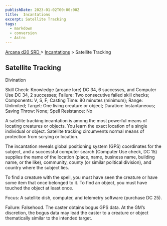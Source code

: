 ```yaml
---
publishDate: 2023-01-02T00:00:00Z
title:  Incantations
excerpt: Satellite Tracking
tags:
  - markdown
  - conversion
  - Astro
---
```


[ Arcana d20 SRD ](/#arcanaD20) > [ Incantations](arcana-d20-srd-incantations-index) > Satellite Tracking

##  Satellite Tracking

Divination

Skill Check: Knowledge (arcane lore) DC 34, 6 successes, and Computer Use DC
34, 2 successes; Failure: Two consecutive failed skill checks; Components: V,
S, F; Casting Time: 80 minutes (minimum); Range: Unlimited; Target: One living
creature or object; Duration: Instantaneous; Saving Throw: None; Spell
Resistance: No

A satellite tracking incantation is among the most powerful means of locating
creatures or objects. You learn the exact location of a single individual or
object. Satellite tracking circumvents normal means of protection from scrying
or location.

The incantation reveals global positioning system (GPS) coordinates for the
subject, and a successful computer search (Computer Use check, DC 15) supplies
the name of the location (place, name, business name, building name, or the
like), community, county (or similar political division), and country where
the subject lies.

To find a creature with the spell, you must have seen the creature or have
some item that once belonged to it. To find an object, you must have touched
the object at least once.

Focus: A satellite dish, computer, and telemetry software (purchase DC 25).

Failure: Falsehood. The caster obtains bogus GPS data. At the GM’s discretion,
the bogus data may lead the caster to a creature or object thematically
similar to the intended target.

